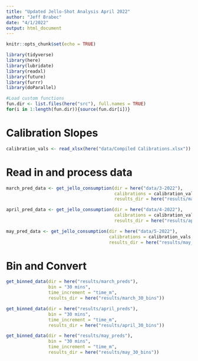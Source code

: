 ```yaml
---
title: "Updated Jello-Shot Analysis April 2022"
author: "Jeff Brabec"
date: "4/1/2022"
output: html_document
---
```


```r
knitr::opts_chunk$set(echo = TRUE)

library(tidyverse)
library(here)
library(lubridate)
library(readxl)
library(future)
library(furrr)
library(doParallel)

#Load custom functions
fun.dir <- list.files(here("src"), full.names = TRUE)
for(i in 1:length(fun.dir)){source(fun.dir[i])}
```

# Calibration Slopes
```r
calibration_vals <- read_xlsx(here("data/Compiled Calibrations.xlsx"))
```

# Read in and process data
```r

march_pred_data <- get_jello_consumption(dir = here("data/3-2022"), 
                                         calibrations = calibration_vals,
                                         results_dir = here("results/march_preds"))

april_pred_data <- get_jello_consumption(dir = here("data/4-2022"),
                                         calibrations = calibration_vals,
                                         results_dir = here("results/april_preds"))

may_pred_data <- get_jello_consumption(dir = here("data/5-2022"),
                                       calibrations = calibration_vals,
                                       results_dir = here("results/may_preds"))
```

# Bin and Convert
```r
get_binned_data(dir = here("results/march_preds"),
                bin = "30 mins", 
                time_increment = "time_m",
                results_dir = here("results/march_30_bins"))

get_binned_data(dir = here("results/april_preds"),
                bin = "30 mins", 
                time_increment = "time_m",
                results_dir = here("results/april_30_bins"))

get_binned_data(dir = here("results/may_preds"),
                bin = "30 mins", 
                time_increment = "time_m",
                results_dir = here("results/may_30_bins"))
```

